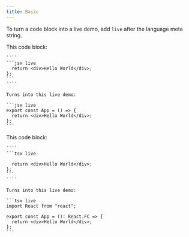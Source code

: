 ```yaml
---
title: Basic
---
```



To turn a code block into a live demo, add `live` after the language meta string.

<Tabs>
  <Tab label="JSX">
    This code block:

    ````
    ```jsx live
      return <div>Hello World</div>;
    };
    ```
    ````

    Turns into this live demo:

    ```jsx live
    export const App = () => {
      return <div>Hello World</div>;
    };
    ```

  </Tab>
	<Tab label="TSX">
    This code block:

    ````
    ```tsx live

      return <div>Hello World</div>;
    };
    ```
    ````

    Turns into this live demo:

    ```tsx live
    import React from "react";

    export const App = (): React.FC => {
      return <div>Hello World</div>;
    };
    ```

  </Tab>
</Tabs>
